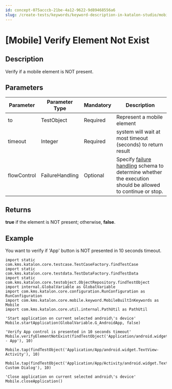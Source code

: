 ```yaml
---
id: concept-075acccb-21be-4a12-9622-9d89468556a6
slug: /create-tests/keywords/keyword-description-in-katalon-studio/mobile-keywords/mobile-verify-element-not-exist
---
```


# \[Mobile\] Verify Element Not Exist

## Description

Verify if a mobile element is NOT present.

## Parameters

<table><tr><th>Parameter</th><th>Parameter Type</th><th>Mandatory</th><th>Description</th></tr><tbody><tr><td>to</td><td>TestObject</td><td>Required</td><td>Represent a mobile element</td></tr><tr><td>timeout</td><td>Integer</td><td>Required</td><td>system will wait at most timeout (seconds) to return result</td></tr><tr><td>flowControl</td><td>FailureHandling</td><td>Optional</td><td>Specify <a href="/maintain/configure-failure-handling-settings-in-katalon-studio" >failure handling</a> schema to determine whether the execution should be allowed to continue or stop.</td></tr></tbody></table>

## Returns

**true** if the element is NOT present; otherwise, **false**.

## Example

You want to verify if 'App' button is NOT presented in 10 seconds timeout.

```
import static com.kms.katalon.core.testcase.TestCaseFactory.findTestCase
import static com.kms.katalon.core.testdata.TestDataFactory.findTestData
import static com.kms.katalon.core.testobject.ObjectRepository.findTestObject
import internal.GlobalVariable as GlobalVariable
import com.kms.katalon.core.configuration.RunConfiguration as RunConfiguration
import com.kms.katalon.core.mobile.keyword.MobileBuiltInKeywords as Mobile
import com.kms.katalon.core.util.internal.PathUtil as PathUtil

'Start application on current selected android\'s device'
Mobile.startApplication(GlobalVariable.G_AndroidApp, false)

'Verify App control is presented in 10 seconds timeout'
Mobile.verifyElementNotExist(findTestObject('Application/android.widget.TextView - App'), 10)

Mobile.tap(findTestObject('Application/App/android.widget.TextView-Activity'), 10)

Mobile.tap(findTestObject('Application/App/Activity/android.widget.TextView-Custom Dialog'), 10)

'Close application on current selected android\'s device'
Mobile.closeApplication()

```